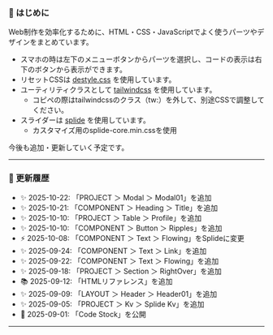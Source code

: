 ### 📖 はじめに

Web制作を効率化するために、HTML・CSS・JavaScriptでよく使うパーツやデザインをまとめています。

- スマホの時は左下のメニューボタンからパーツを選択し、コードの表示は右下のボタンから表示ができます。
- リセットCSSは <a href="https://nicolas-cusan.github.io/destyle.css/" target="_blank" rel="noopener noreferrer">destyle.css</a> を使用しています。
- ユーティリティクラスとして <a href="https://tailwindcss.com/" target="_blank" rel="noopener noreferrer">tailwindcss</a> を使用しています。
  - コピペの際はtailwindcssのクラス（tw:）を外して、別途CSSで調整してください。
- スライダーは <a href="https://ja.splidejs.com/" target="_blank" rel="noopener noreferrer">splide</a> を使用しています。
  - カスタマイズ用のsplide-core.min.cssを使用

今後も追加・更新していく予定です。

---

### 📝 更新履歴

- ✨ 2025-10-22: 「PROJECT ＞ Modal ＞ Modal01」を追加
- ✨ 2025-10-21: 「COMPONENT ＞ Heading ＞ Title」を追加
- ✨ 2025-10-10: 「PROJECT ＞ Table ＞ Profile」を追加
- ✨ 2025-10-10: 「COMPONENT ＞ Button ＞ Ripples」を追加
- ⚡️ 2025-10-08: 「COMPONENT ＞ Text ＞ Flowing」をSplideに変更
- ✨ 2025-09-24: 「COMPONENT ＞ Text ＞ Link」を追加
- ✨ 2025-09-22: 「COMPONENT ＞ Text ＞ Flowing」を追加
- ✨ 2025-09-18: 「PROJECT ＞ Section ＞ RightOver」を追加
- 📚 2025-09-12: 「HTMLリファレンス」を追加
- ✨ 2025-09-09: 「LAYOUT ＞ Header ＞ Header01」を追加
- ✨ 2025-09-05: 「PROJECT ＞ Kv ＞ Splide Kv」を追加
- 🚀 2025-09-01: 「Code Stock」を公開

---
